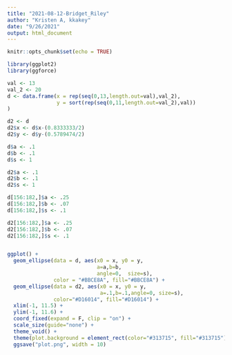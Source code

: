 ```yaml
---
title: "2021-08-12-Bridget_Riley"
author: "Kristen A, kkakey"
date: "9/26/2021"
output: html_document
---
```


```r
knitr::opts_chunk$set(echo = TRUE)
```

```r
library(ggplot2)
library(ggforce)
```

```r
val <- 13
val_2 <- 20
d <- data.frame(x = rep(seq(0,13,length.out=val),val_2),
                y = sort(rep(seq(0,11,length.out=val_2),val))
)

d2 <- d
d2$x <- d$x-(0.8333333/2)
d2$y <- d$y-(0.5789474/2)

d$a <- .1
d$b <- .1
d$s <- 1

d2$a <- .1
d2$b <- .1
d2$s <- 1

d[156:182,]$a <- .25
d[156:182,]$b <- .07
d[156:182,]$s <- .1

d2[156:182,]$a <- .25
d2[156:182,]$b <- .07
d2[156:182,]$s <- .1


ggplot() +
  geom_ellipse(data = d, aes(x0 = x, y0 = y, 
                             a=a,b=b,
                             angle=0,  size=s), 
               color = "#BBCE8A", fill="#BBCE8A") +
  geom_ellipse(data = d2, aes(x0 = x, y0 = y, 
                              a=.1,b=.1,angle=0, size=s), 
               color="#D16014", fill="#D16014") +
  xlim(-1, 11.5) +
  ylim(-1, 11.6) +
  coord_fixed(expand = F, clip = "on") +
  scale_size(guide="none") +
  theme_void() +
  theme(plot.background = element_rect(color="#313715", fill="#313715")) +
  ggsave("plot.png", width = 10)
```
